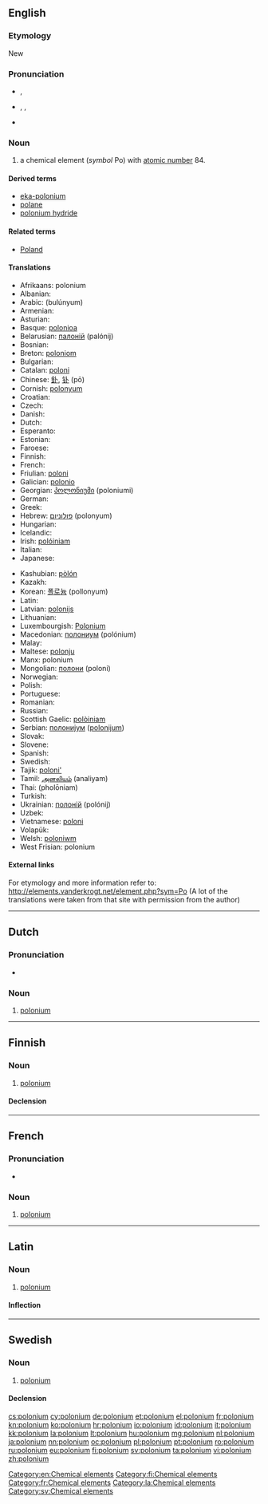 {{also|Polonium}}
==English==
{{elements|Po|bismuth|Bi|astatine|At}}

===Etymology===
New {{etyl|la}} {{term|Polonia||Poland}}

===Pronunciation===
* {{a|RP}} {{IPA|/pəˈləʊniəm/}}, {{X-SAMPA|/p@"l@Uni@m/}}
* {{a|US}} {{enPR|pəlōʹnēəm}}, {{IPA|/pəˈloʊniəm/}}, {{X-SAMPA|/p@"loUni@m/}}
* {{rhymes|əʊniəm}}

===Noun===
{{en-noun|-}}
{{wikipedia}}

# a chemical element (''symbol'' Po) with [[atomic number]] 84.

====Derived terms====
* [[eka-polonium]]
* [[polane]]
* [[polonium hydride]]

====Related terms====
* [[Poland]]<!--after which polonium is named-->

====Translations====
{{trans-top|chemical element}}
* Afrikaans: polonium
* Albanian: {{t-|sq|polonium|xs=Albanian}}
* Arabic: {{Arab|[[بولونيوم]]}} (bulúnyum) {{m}}
* Armenian: {{t|hy|պոլոնիում|tr=polonium}}
* Asturian: {{t|ast|poloniu|m}}
* Basque: [[polonioa]]
* Belarusian: [[палонiй]] (palónij) {{m}}
* Bosnian: {{t-|bs|polonij}}
* Breton: [[poloniom]]
* Bulgarian: {{t-|bg|полоний|m|tr=polónij}}
* Catalan: [[poloni]]
* Chinese: [[釙]], [[钋]] (pō)
* Cornish: [[polonyum]]
* Croatian: {{t+|hr|polonij}}
* Czech: {{t+|cs|polonium}}
* Danish: {{t-|da|polonium}}
* Dutch: {{t+|nl|polonium|n}}
* Esperanto: {{t-|eo|polonio|xs=Esperanto}}
* Estonian: {{t-|et|poloonium}}
* Faroese: {{t-|fo|polonium|xs=Faroese}}
* Finnish: {{t+|fi|polonium}}
* French: {{t+|fr|polonium|m}}
* Friulian: [[poloni]]
* Galician: [[polonio]]
* Georgian: [[პოლონიუმი]] (poloniumi)
* German: {{t+|de|Polonium|n}}
* Greek: {{t+|el|πολώνιο|n|tr=polónio}}
* Hebrew: [[פולוניום]] (polonyum)
* Hungarian: {{t+|hu|polónium}}
* Icelandic: {{t+|is|pólon}}
* Irish: [[polóiniam]]
* Italian: {{t+|it|polonio|m}}
* Japanese: {{t+|ja|ポロニウム|tr=poroniumu}}
{{trans-mid}}
* Kashubian: [[pòlón]]
* Kazakh: {{t-|kk|полоний|tr=polonii|sc=Cyrl|xs=Kazakh}}
* Korean: [[폴로늄]] (pollonyum)
* Latin: {{t+|la|polonium}}
* Latvian: [[polonijs]]
* Lithuanian: {{t+|lt|polonis|xs=Lithuanian}}
* Luxembourgish: [[Polonium]]
* Macedonian: [[полониум]] (polónium) {{m}}
* Malay: {{t-|ms|polonium|xs=Malay}}
* Maltese: [[polonju]]
* Manx: polonium
* Mongolian: [[полони]] (poloni)
* Norwegian: {{t-|no|polonium}}
* Polish: {{t+|pl|polon|m}}
* Portuguese: {{t+|pt|polónio|m}}
* Romanian: {{t+|ro|poloniu|n}}
* Russian: {{t+|ru|полоний|m|tr=polónij}}
* Scottish Gaelic: [[polòiniam]]
* Serbian: [[полониjум]] ([[polonijum]]) {{m}}
* Slovak: {{t-|sk|polonium}}
* Slovene: {{t+|sl|polonij}}
* Spanish: {{t+|es|polonio|m}}
* Swedish: {{t+|sv|polonium|n}}
* Tajik: [[poloni']]
* Tamil: [[அனலியம்]] (analiyam)
* Thai: {{Thai|[[พอโลเนียม]]}} (pholōniam)
* Turkish: {{t+|tr|polonyum}}
* Ukrainian: [[полонiй]] (polónij) {{m}}
* Uzbek: {{t-|uz|полоний|tr=poloniy|sc=Cyrl|xs=Uzbek}}
* Vietnamese: [[poloni]]
* Volapük: {{t|vo|polonin|xs=Volapük}}
* Welsh: [[poloniwm]]
* West Frisian: polonium
{{trans-bottom}}

====External links====
For etymology and more information refer to:
http://elements.vanderkrogt.net/element.php?sym=Po
(A lot of the translations were taken from that site with permission from the author)

[[Category:en:Chemical elements]]

----

==Dutch==
{{wikipedia|lang=nl}}
{{elements|Po|bismut|Bi|astaat|At|lang=nl}}

===Pronunciation===
* {{audio|Nl-polonium.ogg|Audio}}

===Noun===
{{nl-noun|n|-|-}}

# [[#English|polonium]]

----

==Finnish==
{{wikipedia|lang=fi}}

===Noun===
{{fi-noun}}

# [[#English|polonium]]

====Declension====
{{fi-decl-risti|polonium}}

[[Category:fi:Chemical elements]]

----

==French==
{{wikipedia|lang=fr}}

===Pronunciation===
* {{IPA|lang=fr|/pɔ.lɔ.njɔm/ }}

===Noun===
{{fr-noun-unc|m}}

# [[#English|polonium]]

[[Category:fr:Chemical elements]]

----

==Latin==
{{wikipedia|lang=la}}

===Noun===
{{la-noun|polōnium|polonii|polōniī|n|second}}

# [[#English|polonium]]

====Inflection====
{{la-decl-2nd-N|poloni|polōni}}

[[Category:la:Chemical elements]]

----

==Swedish==
{{wikipedia|lang=sv}}

===Noun===
{{sv-noun|g=n|-}}

# [[#English|polonium]]

====Declension====
{{sv-noun-unc-irreg-n|2=poloniumet}}

[[Category:sv:Chemical elements]]

[[cs:polonium]]
[[cy:polonium]]
[[de:polonium]]
[[et:polonium]]
[[el:polonium]]
[[fr:polonium]]
[[kn:polonium]]
[[ko:polonium]]
[[hr:polonium]]
[[io:polonium]]
[[id:polonium]]
[[it:polonium]]
[[kk:polonium]]
[[la:polonium]]
[[lt:polonium]]
[[hu:polonium]]
[[mg:polonium]]
[[nl:polonium]]
[[ja:polonium]]
[[nn:polonium]]
[[oc:polonium]]
[[pl:polonium]]
[[pt:polonium]]
[[ro:polonium]]
[[ru:polonium]]
[[eu:polonium]]
[[fi:polonium]]
[[sv:polonium]]
[[ta:polonium]]
[[vi:polonium]]
[[zh:polonium]]